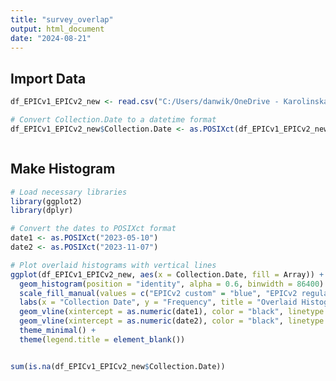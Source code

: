 ```yaml
---
title: "survey_overlap"
output: html_document
date: "2024-08-21"
---
```


## Import Data
```r
df_EPICv1_EPICv2_new <- read.csv("C:/Users/danwik/OneDrive - Karolinska Institutet/Desktop/Project 2 ny/Output/filtered_df_crossectional_harmonized", header=TRUE, stringsAsFactors=FALSE)

# Convert Collection.Date to a datetime format
df_EPICv1_EPICv2_new$Collection.Date <- as.POSIXct(df_EPICv1_EPICv2_new$Collection.Date, format = "%m/%d/%Y %I:%M:%S %p")



```


## Make Histogram
```r
# Load necessary libraries
library(ggplot2)
library(dplyr)

# Convert the dates to POSIXct format
date1 <- as.POSIXct("2023-05-10")
date2 <- as.POSIXct("2023-11-07")

# Plot overlaid histograms with vertical lines
ggplot(df_EPICv1_EPICv2_new, aes(x = Collection.Date, fill = Array)) +
  geom_histogram(position = "identity", alpha = 0.6, binwidth = 86400) + # binwidth set to one day (86400 seconds)
  scale_fill_manual(values = c("EPICv2 custom" = "blue", "EPICv2 regular" = "green", "EPICv1" = "red")) +
  labs(x = "Collection Date", y = "Frequency", title = "Overlaid Histograms of Array Types by Collection Date") +
  geom_vline(xintercept = as.numeric(date1), color = "black", linetype = "dashed", size = 1) +  # Vertical line for May 10th, 2023
  geom_vline(xintercept = as.numeric(date2), color = "black", linetype = "dashed", size = 1) +  # Vertical line for November 7th, 2023
  theme_minimal() +
  theme(legend.title = element_blank())



```
```r
sum(is.na(df_EPICv1_EPICv2_new$Collection.Date))

```



